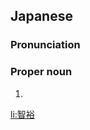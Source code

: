 ==Japanese==
{{ja-kanjitab|とも|ひろ}}

===Pronunciation===
{{ja-pron|ともひろ}}

===Proper noun===
{{ja-pos|proper|ともひろ}}

# {{given name|male|lang=ja|sort=ともひろ}}

[[li:智裕]]
